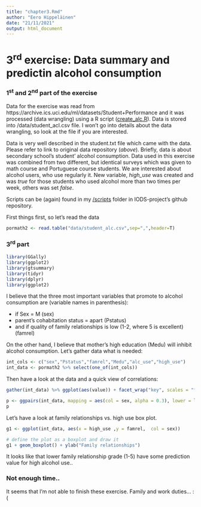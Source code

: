 ```yaml
---
title: "chapter3.Rmd"
author: "Eero Hippeläinen"
date: "21/11/2021"
output: html_document
---
```

# 3^rd^ exercise: Data summary and predictin alcohol consumption 

### 1^st^ and 2^nd^ part of the exercise
Data for the exercise was read from https://archive.ics.uci.edu/ml/datasets/Student+Performance and it was processed (data wrangling) using a R script ([create_alc.R](https://github.com/Puolimatkassa/IODS-project/tree/master/scripts)). Data is stored into /data/student_acl.csv file. I won't go into details about the data wrangling, so look at the file if you are interested.

Data is very well described in the student.txt file which came with the data. Please refer to link to original data repository (_above_). Briefly, data is about secondary school's  student' alcohol consumption. Data used in this exercise was combined from two different, but identical surveys which was given to math course and Portuguese course students. We are interested about alcohol users, who use regularly it. New variable, *high_use* was created and was *true* for those students who used alcohol more than two times per week, others was set *false*.

Scripts can be (again) found in my [/scripts](https://github.com/Puolimatkassa/IODS-project/tree/master/scripts) folder in IODS-project's github repository.

First things first, so let's read the data
```r
pormath2 <- read.table("data/student_alc.csv",sep=",",header=T)
```

### 3^rd^ part
```r
library(GGally)
library(ggplot2)
library(gtsummary)
library(tidyr)
library(dplyr)
library(ggplot2)
```
I believe that the three most important variables that promote to alcohol consumption are (variable names in parenthesis):

* if Sex = M (sex)
* parent's cohabitation status = apart (Pstatus)
* and if quality of family relationships is low (1-2, where 5 is excellent) (famrel)

On the other hand, I believe that mother's high education (Medu) will inhibit alcohol consumption. Let's gather data what is needed:
```r
int_cols <- c("sex","Pstatus","famrel","Medu","alc_use","high_use")
int_data <- pormath2 %>% select(one_of(int_cols))
```
Then have a look at the data and a quick view of correlations:




```r
gather(int_data) %>% ggplot(aes(value)) + facet_wrap("key", scales = "free") + geom_bar()

p <- ggpairs(int_data, mapping = aes(col = sex, alpha = 0.3), lower = list(combo = wrap("facethist", bins = 20)))
p
```
Let's have a look at family relationships vs. high use box plot.
```r
g1 <- ggplot(int_data, aes(x = high_use ,y = famrel,  col = sex))

# define the plot as a boxplot and draw it
g1 + geom_boxplot() + ylab("Family relationships")

```
It looks like that lower family relationship grade (1-5) have some prediction value for high alcohol use.. 

### Not enough time..
It seems that I'm not able to finish these exercise. Family and work duties... :(